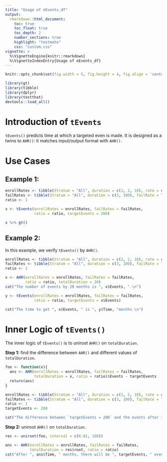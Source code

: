 ```yaml
---
title: "Usage of eEvents_df"
output:
  rmarkdown::html_document:
    toc: true
    toc_float: true
    toc_depth: 2
    number_sections: true
    highlight: "textmate"
    css: "custom.css"
vignette: >
  %\VignetteEngine{knitr::rmarkdown}
  %\VignetteIndexEntry{Usage of eEvents_df}
---
```



```r
knitr::opts_chunk$set(fig.width = 5, fig.height = 4, fig.align = 'center') 
```

```r
library(gt)
library(tibble)
library(dplyr)
library(testthat)
devtools::load_all()
```

# Introduction of `tEvents`

`tEvents()` predicts time at which a targeted even is made. 
It is designed as a twins to `AHR()`: it matches input/output format with `AHR()`. 

# Use Cases

## Example 1: 
```r
enrollRates <- tibble(Stratum = "All", duration = c(2, 2, 10), rate = c(3, 6, 9) * 5)
failRates <- tibble(Stratum = "All", duration = c(3, 100), failRate = log(2) / c(9, 18), hr = c(.9, .6), dropoutRate = rep(.001, 2))
ratio <- 1

x <- tEvents(enrollRates = enrollRates, failRates = failRates,
             ratio = ratio, targetEvents = 200)

x %>% gt()
```

## Example 2: 

In this example, we verify `tEvents()` by `AHR()`.
```r
enrollRates <- tibble(Stratum = "All", duration = c(2, 2, 10), rate = c(3, 6, 9) * 5)
failRates <- tibble(Stratum = "All", duration = c(3, 100), failRate = log(2) / c(9, 18), hr = c(.9, .6), dropoutRate = rep(.001, 2))
ratio <- 1

x <- AHR(enrollRates = enrollRates, failRates = failRates, 
         ratio = ratio, totalDuration = 20)
cat("The number of events by 20 months is ", x$Events, ".\n")

y <- tEvents(enrollRates = enrollRates, failRates = failRates,
             ratio = ratio, targetEvents = x$Events)

cat("The time to get ", x$Events, " is ", y$Time, "months.\n")
```





# Inner Logic of `tEvents()`

The inner logic of `tEvents()` is to uniroot `AHR()` on `totalDuration`.

**Step 1:** find the difference between  `AHR()` and different values of `totalDuration`.
```r
foo <- function(x){
  ans <- AHR(enrollRates = enrollRates, failRates = failRates, 
             totalDuration = x, ratio = ratio)$Events - targetEvents
  return(ans)
}
```


```r
enrollRates <- tibble(Stratum = "All", duration = c(2, 2, 10), rate = c(3, 6, 9) * 5)
failRates <- tibble(Stratum = "All", duration = c(3, 100), failRate = log(2) / c(9, 18), hr = c(.9, .6), dropoutRate = rep(.001, 2))
ratio <- 1
targetEvents <- 200

cat("The difference between `targetEvents = 200` and the events after 30 months is ", foo(30), ".\n")
```


**Step 2:** uniroot `AHR()` on `totalDuration`.
```r
res <- uniroot(foo, interval = c(0.01, 100))

ans <- AHR(enrollRates = enrollRates, failRates = failRates, 
           totalDuration = res$root, ratio = ratio)
cat("After ", ans$Time, " months, there will be ", targetEvents, " events .\n")
```




